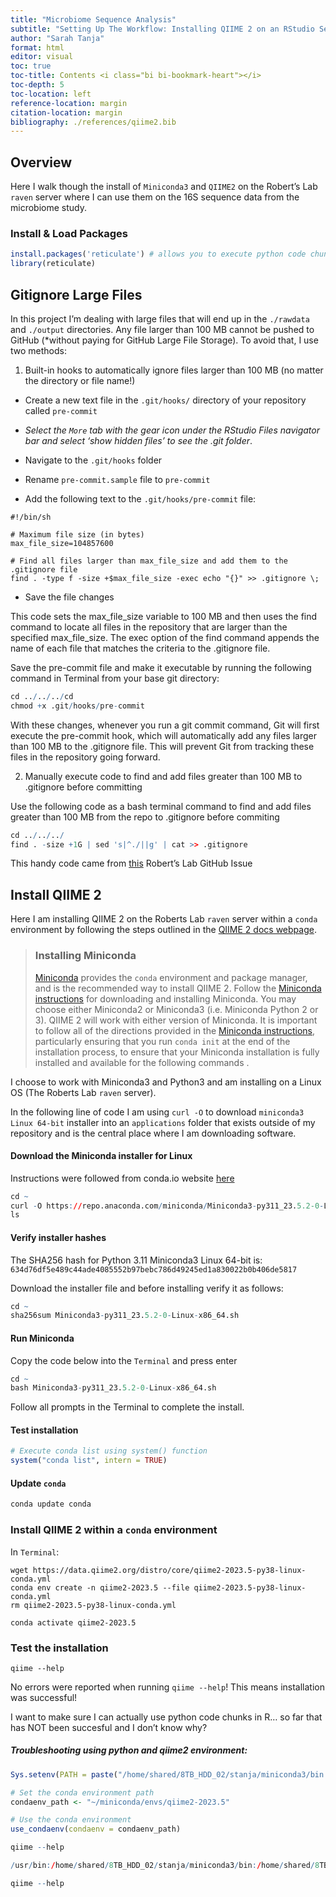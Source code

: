 ```yaml
---
title: "Microbiome Sequence Analysis"
subtitle: "Setting Up The Workflow: Installing QIIME 2 on an RStudio Server"
author: "Sarah Tanja"
format: html
editor: visual
toc: true
toc-title: Contents <i class="bi bi-bookmark-heart"></i>
toc-depth: 5
toc-location: left
reference-location: margin
citation-location: margin
bibliography: ./references/qiime2.bib
---
```


## Overview

Here I walk though the install of `Miniconda3` and `QIIME2` on the Robert's Lab `raven` server where I can use them on the 16S sequence data from the microbiome study.

### Install & Load Packages

```r
install.packages('reticulate') # allows you to execute python code chunks in RStudio
library(reticulate)
```

## Gitignore Large Files

In this project I'm dealing with large files that will end up in the `./rawdata` and `./output` directories. Any file larger than 100 MB cannot be pushed to GitHub (\*without paying for GitHub Large File Storage). To avoid that, I use two methods:

1.  Built-in hooks to automatically ignore files larger than 100 MB (no matter the directory or file name!)

-   Create a new text file in the `.git/hooks/` directory of your repository called `pre-commit`

-   *Select the `More` tab with the gear icon under the RStudio Files navigator bar and select 'show hidden files' to see the .git folder*.

-   Navigate to the `.git/hooks` folder

-   Rename `pre-commit.sample` file to `pre-commit`

-   Add the following text to the `.git/hooks/pre-commit` file:

```         
#!/bin/sh

# Maximum file size (in bytes)
max_file_size=104857600

# Find all files larger than max_file_size and add them to the .gitignore file
find . -type f -size +$max_file_size -exec echo "{}" >> .gitignore \;
```

-   Save the file changes

This code sets the max_file_size variable to 100 MB and then uses the find command to locate all files in the repository that are larger than the specified max_file_size. The exec option of the find command appends the name of each file that matches the criteria to the .gitignore file.

Save the pre-commit file and make it executable by running the following command in Terminal from your base git directory:

```r
cd ../../../cd
chmod +x .git/hooks/pre-commit
```

With these changes, whenever you run a git commit command, Git will first execute the pre-commit hook, which will automatically add any files larger than 100 MB to the .gitignore file. This will prevent Git from tracking these files in the repository going forward.

2.  Manually execute code to find and add files greater than 100 MB to .gitignore before committing

Use the following code as a bash terminal command to find and add files greater than 100 MB from the repo to .gitignore before commiting

```r
cd ../../../
find . -size +1G | sed 's|^./||g' | cat >> .gitignore
```

::: callout-tip
This handy code came from [this](https://github.com/sr320/course-fish546-2015/issues/43) Robert's Lab GitHub Issue
:::

## Install QIIME 2

Here I am installing QIIME 2 on the Roberts Lab `raven` server within a `conda` environment by following the steps outlined in the [QIIME 2 docs webpage](https://docs.qiime2.org/2023.5/install/native/).

> ### **Installing Miniconda**
>
> [Miniconda](https://docs.conda.io/en/latest/miniconda.html) provides the `conda` environment and package manager, and is the recommended way to install QIIME 2. Follow the [Miniconda instructions](https://conda.io/projects/conda/en/latest/user-guide/install/index.html) for downloading and installing Miniconda. You may choose either Miniconda2 or Miniconda3 (i.e. Miniconda Python 2 or 3). QIIME 2 will work with either version of Miniconda. It is important to follow all of the directions provided in the [Miniconda instructions](https://conda.io/projects/conda/en/latest/user-guide/install/index.html), particularly ensuring that you run `conda init` at the end of the installation process, to ensure that your Miniconda installation is fully installed and available for the following commands .

I choose to work with Miniconda3 and Python3 and am installing on a Linux OS (The Roberts Lab `raven` server).

In the following line of code I am using `curl -O` to download `miniconda3 Linux 64-bit` installer into an `applications` folder that exists outside of my repository and is the central place where I am downloading software.

#### Download the Miniconda installer for Linux

::: callout-tip
Instructions were followed from conda.io website [here](https://conda.io/projects/conda/en/latest/user-guide/install/linux.html)
:::

```r
cd ~
curl -O https://repo.anaconda.com/miniconda/Miniconda3-py311_23.5.2-0-Linux-x86_64.sh
ls
```

#### Verify installer hashes

The SHA256 hash for Python 3.11 Miniconda3 Linux 64-bit is: `634d76df5e489c44ade4085552b97bebc786d49245ed1a830022b0b406de5817`

Download the installer file and before installing verify it as follows:

```r
cd ~
sha256sum Miniconda3-py311_23.5.2-0-Linux-x86_64.sh
```

#### Run Miniconda

Copy the code below into the `Terminal` and press enter

```r
cd ~
bash Miniconda3-py311_23.5.2-0-Linux-x86_64.sh
```

Follow all prompts in the Terminal to complete the install.

#### Test installation

```r
# Execute conda list using system() function
system("conda list", intern = TRUE)

```

#### Update `conda`

```r
conda update conda
```

### Install QIIME 2 within a `conda` environment

In `Terminal`:

``` terminal
wget https://data.qiime2.org/distro/core/qiime2-2023.5-py38-linux-conda.yml
conda env create -n qiime2-2023.5 --file qiime2-2023.5-py38-linux-conda.yml
rm qiime2-2023.5-py38-linux-conda.yml
```

``` terminal
conda activate qiime2-2023.5
```

### Test the installation

``` terminal
qiime --help
```

::: callout-success
No errors were reported when running `qiime --help`! This means installation was successful!
:::

::: callout-warning
I want to make sure I can actually use python code chunks in R... so far that has NOT been succesful and I don't know why?
:::

##### Troubleshooting using python and qiime2 environment:

```r
Sys.setenv(PATH = paste("/home/shared/8TB_HDD_02/stanja/miniconda3/bin:", Sys.getenv("PATH"), sep = ":"))
```

```r
# Set the conda environment path
condaenv_path <- "~/miniconda/envs/qiime2-2023.5"

# Use the conda environment
use_condaenv(condaenv = condaenv_path)
```

```r
qiime --help

/usr/bin:/home/shared/8TB_HDD_02/stanja/miniconda3/bin:/home/shared/8TB_HDD_02/stanja/sarahtanja/applications/miniconda3/condabin:/usr/share/rvm/gems/ruby-3.0.0/bin:/usr/share/rvm/gems/ruby-3.0.0@global/bin:/usr/share/rvm/rubies/ruby-3.0.0/bin:/usr/bin:/home/shared/8TB_HDD_02/stanja/sarahtanja/applications/miniconda3/condabin:/home/shared/8TB_HDD_02/stanja/sarahtanja/applications/miniconda3/bin:/usr/bin:/usr/bin:/usr/local/sbin:/usr/local/bin:/usr/sbin:/sbin:/bin:/snap/bin:/usr/lib/rstudio-server/bin/quarto/bin:/usr/lib/rstudio-server/bin/postback:/usr/lib/rstudio-server/bin/postback:/usr/lib/rstudio-server/bin/postback:/usr/bin:/usr/share/rvm/bin:/usr/local/go/bin:/usr/bin:/usr/local/go/bin:/usr/bin:/usr/local/go/bin:/usr/bin:/usr/local/go/bin:/usr/bin:/usr/local/go/bin
```

```r
qiime --help
```
